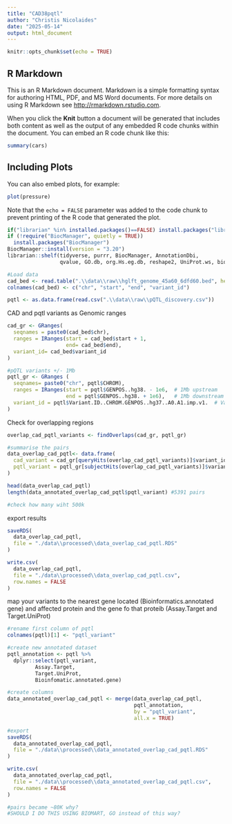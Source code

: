 ```yaml
---
title: "CAD38pqtl"
author: "Christis Nicolaides"
date: "2025-05-14"
output: html_document
---
```


```r
knitr::opts_chunk$set(echo = TRUE)
```

## R Markdown

This is an R Markdown document. Markdown is a simple formatting syntax for authoring HTML, PDF, and MS Word documents. For more details on using R Markdown see <http://rmarkdown.rstudio.com>.

When you click the **Knit** button a document will be generated that includes both content as well as the output of any embedded R code chunks within the document. You can embed an R code chunk like this:

```r
summary(cars)
```

## Including Plots

You can also embed plots, for example:

```r
plot(pressure)
```

Note that the `echo = FALSE` parameter was added to the code chunk to prevent printing of the R code that generated the plot.

```r
if("librarian" %in% installed.packages()==FALSE) install.packages("librarian")
if (!require("BiocManager", quietly = TRUE))
  install.packages("BiocManager")
BiocManager::install(version = "3.20")
librarian::shelf(tidyverse, purrr, BiocManager, AnnotationDbi, 
                 qvalue, GO.db, org.Hs.eg.db, reshape2, UniProt.ws, biomaRt, GenomicRanges)
```
```r
#Load data
cad_bed <- read.table(".\\data\\raw\\hglft_genome_45a60_6dfd60.bed", header = FALSE, stringsAsFactors = FALSE)
colnames(cad_bed) <- c("chr", "start", "end", "variant_id")

pqtl <- as.data.frame(read.csv(".\\data\\raw\\pQTL_discovery.csv"))

```

CAD and pqtl variants as Genomic ranges 
```r
cad_gr <- GRanges(
  seqnames = paste0(cad_bed$chr),
  ranges = IRanges(start = cad_bed$start + 1,
                   end= cad_bed$end),
  variant_id= cad_bed$variant_id
)

#pQTL variants +/- 1Mb
pqtl_gr <- GRanges (
  seqnames= paste0("chr", pqtl$CHROM),
  ranges = IRanges(start = pqtl$GENPOS..hg38. - 1e6,  # 1Mb upstream
                   end = pqtl$GENPOS..hg38. + 1e6),   # 1Mb downstream
  variant_id = pqtl$Variant.ID..CHROM.GENPOS..hg37..A0.A1.imp.v1.  # Variant ID metadata , should i use the rs? USE MARKERNAME INSTEAD 
)
```

Check for overlapping regions
```r
overlap_cad_pqtl_variants <- findOverlaps(cad_gr, pqtl_gr)

#summarise the pairs
data_overlap_cad_pqtl<- data.frame(
  cad_variant = cad_gr[queryHits(overlap_cad_pqtl_variants)]$variant_id,
  pqtl_variant = pqtl_gr[subjectHits(overlap_cad_pqtl_variants)]$variant_id
)

head(data_overlap_cad_pqtl)
length(data_annotated_overlap_cad_pqtl$pqtl_variant) #5391 pairs

#check how many wiht 500k
```

export results
```r
saveRDS(
  data_overlap_cad_pqtl,
  file = "./data\\processed\\data_overlap_cad_pqtl.RDS"
)

write.csv(
  data_overlap_cad_pqtl,
  file = "./data\\processed\\data_overlap_cad_pqtl.csv",
  row.names = FALSE
)
```

map your variants to the nearest gene located (Bioinformatics.annotated gene) and affected protein and the gene fo that proteib (Assay.Target and Target.UniProt) 
```r
#rename first column of pqtl
colnames(pqtl)[1] <- "pqtl_variant"

#create new annotated dataset
pqtl_annotation <- pqtl %>%
  dplyr::select(pqtl_variant,
         Assay.Target,
         Target.UniProt,
         Bioinfomatic.annotated.gene)

#create columns
data_annotated_overlap_cad_pqtl <- merge(data_overlap_cad_pqtl,
                                         pqtl_annotation,
                                         by = "pqtl_variant",
                                         all.x = TRUE)

#export
saveRDS(
  data_annotated_overlap_cad_pqtl,
  file = "./data\\processed\\data_annotated_overlap_cad_pqtl.RDS"
)

write.csv(
  data_annotated_overlap_cad_pqtl,
  file = "./data\\processed\\data_annotated_overlap_cad_pqtl.csv",
  row.names = FALSE
)

#pairs became ~80K why?
#SHOULD I DO THIS USING BIOMART, GO instead of this way?

                                        
```

